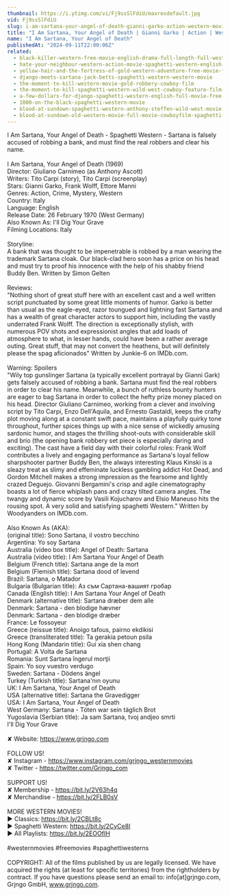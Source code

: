 ```yaml
---
thumbnail: https://i.ytimg.com/vi/Fj9ssSlFdiU/maxresdefault.jpg
vid: Fj9ssSlFdiU
slug: i-am-sartana-your-angel-of-death-gianni-garko-action-western-movie
title: "I Am Sartana, Your Angel of Death | Gianni Garko | Action | Western Movie"
name: "I Am Sartana, Your Angel of Death"
publishedAt: "2024-09-11T22:00:06Z"
related:
  - black-killer-western-free-movie-english-drama-full-length-full-western-film
  - hate-your-neighbour-western-action-movie-spaghetti-western-english-cowboy-film
  - yellow-hair-and-the-fortress-of-gold-western-adventure-free-movie-full-length-film
  - django-meets-sartana-jack-betts-spaghetti-western-western-movie
  - the-moment-to-kill-western-movie-gold-robbery-cowboy-film
  - the-moment-to-kill-spaghetti-western-wild-west-cowboy-feature-film-full-length
  - a-few-dollars-for-django-spaghetti-western-english-full-movie-free-full-youtube-movies
  - 1000-on-the-black-spaghetti-western-movie
  - blood-at-sundown-spaghetti-western-anthony-steffen-wild-west-movie
  - blood-at-sundown-old-western-movie-full-movie-cowboyfilm-spaghetti-western-english
---
```


I Am Sartana, Your Angel of Death - Spaghetti Western - Sartana is falsely accused of robbing a bank, and must find the real robbers and clear his name.<br />
<br />
I Am Sartana, Your Angel of Death (1969)<br />
Director: Giuliano Carnimeo (as Anthony Ascott)<br />
Writers: Tito Carpi (story), Tito Carpi (screenplay)<br />
Stars: Gianni Garko, Frank Wolff, Ettore Manni<br />
Genres: Action, Crime, Mystery, Western <br />
Country: Italy<br />
Language: English<br />
Release Date: 26 February 1970 (West Germany) <br />
Also Known As: I'll Dig Your Grave <br />
Filming Locations: Italy<br />
<br />
Storyline:<br />
A bank that was thought to be impenetrable is robbed by a man wearing the trademark Sartana cloak. Our black-clad hero soon has a price on his head and must try to proof his innocence with the help of his shabby friend Buddy Ben. Written by Simon Gelten<br />
<br />
Reviews:<br />
"Nothing short of great stuff here with an excellent cast and a well written script punctuated by some great little moments of humor. Garko is better than usual as the eagle-eyed, razor toungued and lightning fast Sartana and has a wealth of great character actors to support him, including the vastly underrated Frank Wolff. The direction is exceptionally stylish, with numerous POV shots and expressionist angles that add loads of atmosphere to what, in lesser hands, could have been a rather average outing. Great stuff, that may not convert the heathens, but will definitely please the spag aficionados" Written by Junkie-6 on IMDb.com.<br />
<br />
Warning: Spoilers<br />
"Wily top gunslinger Sartana (a typically excellent portrayal by Gianni Gark) gets falsely accused of robbing a bank. Sartana must find the real robbers in order to clear his name. Meanwhile, a bunch of ruthless bounty hunters are eager to bag Sartana in order to collect the hefty prize money placed on his head. Director Giuliano Carnimeo, working from a clever and involving script by Tito Carpi, Enzo Dell'Aquila, and Ernesto Gastaldi, keeps the crafty plot moving along at a constant swift pace, maintains a playfully quirky tone throughout, further spices things up with a nice sense of wickedly amusing sardonic humor, and stages the thrilling shoot-outs with considerable skill and brio (the opening bank robbery set piece is especially daring and exciting). The cast have a field day with their colorful roles: Frank Wolf contributes a lively and engaging performance as Sartana's loyal fellow sharpshooter partner Buddy Ben, the always interesting Klaus Kinski is a sleazy treat as slimy and effeminate luckless gambling addict Hot Dead, and Gordon Mitchell makes a strong impression as the fearsome and lightly crazed Deguejo. Giovanni Bergamini's crisp and agile cinematography boasts a lot of fierce whiplash pans and crazy tilted camera angles. The twangy and dynamic score by Vasili Kojucharov and Elsio Maneuso hits the rousing spot. A very solid and satisfying spaghetti Western." Written by Woodyanders on IMDb.com.<br />
<br />
Also Known As (AKA):<br />
(original title): Sono Sartana, il vostro becchino<br />
Argentina: Yo soy Sartana<br />
Australia (video box title): Angel of Death: Sartana<br />
Australia (video title): I Am Sartana Your Angel of Death<br />
Belgium (French title): Sartana ange de la mort<br />
Belgium (Flemish title): Sartana dood of levend<br />
Brazil: Sartana, o Matador<br />
Bulgaria (Bulgarian title): Аз съм Сартана-вашият гробар<br />
Canada (English title): I Am Sartana Your Angel of Death<br />
Denmark (alternative title): Sartana dræber dem alle<br />
Denmark: Sartana - den blodige hævner<br />
Denmark: Sartana - den blodige dræber<br />
France: Le fossoyeur<br />
Greece (reissue title): Anoigo tafous, pairno ekdikisi<br />
Greece (transliterated title): Ta gerakia petoun psila<br />
Hong Kong (Mandarin title): Gui xia shen chang<br />
Portugal: A Volta de Sartana<br />
Romania: Sunt Sartana îngerul morţii<br />
Spain: Yo soy vuestro verdugo<br />
Sweden: Sartana - Dödens ängel<br />
Turkey (Turkish title): Sartana'nın oyunu<br />
UK: I Am Sartana, Your Angel of Death<br />
USA (alternative title): Sartana the Gravedigger<br />
USA: I Am Sartana, Your Angel of Death<br />
West Germany: Sartana - Töten war sein täglich Brot<br />
Yugoslavia (Serbian title): Ja sam Sartana, tvoj andjeo smrti<br />
 I'll Dig Your Grave<br />
<br />
✘ Website: https://www.grjngo.com<br />
<br />
FOLLOW US!<br />
✘ Instagram - https://www.instagram.com/grjngo_westernmovies<br />
✘ Twitter - https://twitter.com/Grjngo_com<br />
<br />
SUPPORT US!<br />
✘ Membership - https://bit.ly/2V63h4q<br />
✘ Merchandise - https://bit.ly/2FLB0sV<br />
<br />
MORE WESTERN MOVIES! <br />
► Classics: https://bit.ly/2CBLt8c <br />
► Spaghetti Western: https://bit.ly/2CyCe8I <br />
► All Playlists: https://bit.ly/2EOOfIH <br />
<br />
#westernmovies #freemovies #spaghettiwesterns<br />
<br />
COPYRIGHT: All of the films published by us are legally licensed. We have acquired the rights (at least for specific territories) from the rightholders by contract. If you have questions please send an email to: info[at]grjngo.com, Grjngo GmbH, www.grjngo.com.